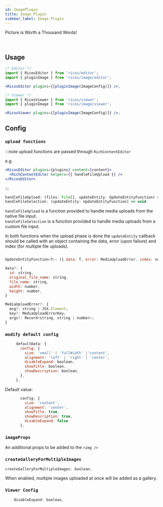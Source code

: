 ```yaml
---
id: ImagePlugin
title: Image Plugin
sidebar_label: Image Plugin
---
```



Picture is Worth a Thousand Words!

<div className="card">
  <RicosEditorWithHelpers
    content={createContent('Add an image')}
    placeholder={'Type here!'}
    plugins={[pluginImage()]}
    handleFileUpload={mockImageNativeUploadFunc}
  />
</div>
<br />

## Usage

```jsx
/* Editor */
import { RicosEditor } from 'ricos/editor';
import { pluginImage } from 'ricos/image/editor';

<RicosEditor plugins={[pluginImage(ImageConfig)]} />;

/* Viewer */
import { RicosViewer } from 'ricos/viewer';
import { pluginImage } from 'ricos/image/viewer';

<RicosViewer plugins={[pluginImage(ImageConfig)]} />;
```

## Config

### `upload functions`

:::note
upload functions are passed through `RichContentEditor`

e.g.

```jsx
<RicosEditor plugins={plugins} content={content}>
  <RichContentEditor helpers={{ handleFileUpload }} />
</RicosEditor>
```

:::

```jsx
handleFileUpload: (files: File[], updateEntity: UpdateEntityFunction) => void
handleFileSelection: (updateEntity: UpdateEntityFunction) => void
```

`handleFileUpload` is a function provided to handle media uploads from the native file input. <br />
`handleFileSelection` is a function provided to handle media uploads from a custom file input.

In both functions when the upload phase is done the `updateEntity` callback should be called with an object containing the data, error (upon failure) and index (for multiple file uploads).

```jsx

UpdateEntityFunction<T>: ({ data: T, error: MediaUploadError, index: number }) => void

data?: {
  id: string,
  original_file_name: string,
  file_name: string,
  width: number,
  height: number,
}

MediaUploadError?: {
  msg?: string | JSX.Element;
  key?: MediaUploadErrorKey;
  args?: Record<string, string | number>;
}
```

### `modify default config`

```jsx
     defaultData: {
       config: {
         size: 'small' | 'fullWidth' |'content',
         alignment: 'left' | 'right' | 'center',
         disableExpand: boolean,
         showTitle: boolean,
         showDescription: boolean,
       },
     },
```

Default value:

```jsx
       config: {
         size: 'content',
         alignment: 'center',
         showTitle: true,
         showDescription: true,
         disableExpand: false
       },
```

### `imageProps`

An additional props to be added to the `<img />`

### `createGalleryForMultipleImages`

```jsx
createGalleryForMultipleImages: boolean;
```

When enabled, multiple images uploaded at once will be added as a gallery.

### `Viewer Config`

```jsx
    disableExpand: boolean,
```

<br />
